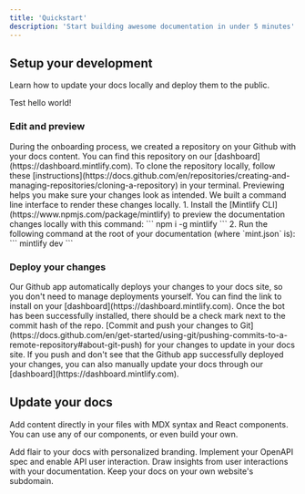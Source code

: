 ```yaml
---
title: 'Quickstart'
description: 'Start building awesome documentation in under 5 minutes'
---
```


## Setup your development

Learn how to update your docs locally and deploy them to the public.

Test hello world!

### Edit and preview

<AccordionGroup>
  <Accordion icon="github" title="Clone your docs locally">
    During the onboarding process, we created a repository on your Github with your docs content. You can find this repository on our [dashboard](https://dashboard.mintlify.com). To clone the
    repository locally, follow these [instructions](https://docs.github.com/en/repositories/creating-and-managing-repositories/cloning-a-repository) in your terminal.
  </Accordion>
  <Accordion icon="rectangle-terminal" title="Preview changes">
    Previewing helps you make sure your changes look as intended. We built a command line interface to render these changes locally. 1. Install the [Mintlify
    CLI](https://www.npmjs.com/package/mintlify) to preview the documentation changes locally with this command: ``` npm i -g mintlify ``` 2. Run the following command at the root of your
    documentation (where `mint.json` is): ``` mintlify dev ```
  </Accordion>
</AccordionGroup>

### Deploy your changes

<AccordionGroup>

<Accordion icon="message-bot" title="Install our Github app">
  Our Github app automatically deploys your changes to your docs site, so you don't need to manage deployments yourself. You can find the link to install on your
  [dashboard](https://dashboard.mintlify.com). Once the bot has been successfully installed, there should be a check mark next to the commit hash of the repo.
</Accordion>
<Accordion icon="rocket" title="Push your changes">
  [Commit and push your changes to Git](https://docs.github.com/en/get-started/using-git/pushing-commits-to-a-remote-repository#about-git-push) for your changes to update in your docs site. If you
  push and don't see that the Github app successfully deployed your changes, you can also manually update your docs through our [dashboard](https://dashboard.mintlify.com).
</Accordion>

</AccordionGroup>

## Update your docs

Add content directly in your files with MDX syntax and React components. You can use any of our components, or even build your own.

<CardGroup>

<Card title="Style Your Docs" icon="paintbrush" href="/settings/global">
  Add flair to your docs with personalized branding.
</Card>

<Card title="Add API Endpoints" icon="square-code" href="/api-playground/configuration">
  Implement your OpenAPI spec and enable API user interaction.
</Card>

<Card title="Integrate Analytics" icon="chart-mixed" href="/analytics/supported-integrations">
  Draw insights from user interactions with your documentation.
</Card>

<Card title="Host on a Custom Domain" icon="browser" href="/settings/custom-domain/subdomain">
  Keep your docs on your own website's subdomain.
</Card>

</CardGroup>

